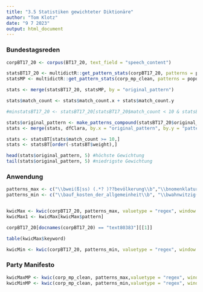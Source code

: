 ```yaml
---
title: "3.5 Statistiken gewichteter Diktionäre"
author: "Tom Klotz"
date: "9 7 2023"
output: html_document
---
```



### Bundestagsreden

```r

corpBT17_20 <- corpus(BT17_20, text_field = "speech_content")

statsBT17_20 <- multidictR::get_pattern_stats(corpBT17_20, patterns = popdictR::gruendl_terms)
statsMP <- multidictR::get_pattern_stats(corp_mp_clean, patterns = popdictR::gruendl_terms)

stats <- merge(statsBT17_20, statsMP, by = "original_pattern")

stats$match_count <- stats$match_count.x + stats$match_count.y

#minstatsBT17_20 <- statsBT17_20[statsBT17_20$match_count < 10 & statsBT17_20$match_count != 0,]

stats$original_pattern <- make_patterns_compound(statsBT17_20$original_pattern)
stats <- merge(stats, dfClara, by.x = "original_pattern", by.y = "pattern")

stats <- statsBT[stats$match_count >= 10,]
stats <- statsBT[order(-statsBT$weight),]

head(stats$original_pattern, 5) #höchste Gewichtung
tail(stats$original_pattern, 5) #niedrigste Gewichtung

```

### Anwendung

```r
patterns_max <- c("\\bwei(ß|ss) (.*? )??bevölkerung\\b","\\bnomenklatura\\b","\\bsagen_dürfen\\b","\\bschande\\b","\\bfrechheit\\b")
patterns_min <- c("\\bauf_kosten_der_allgemeinheit\\b", "\\bwahnwitzig(e|er|es|en|em)??\\b","\\bzu(_)??lasten_de(s|r)_deutsche(n|r)\\b","\\bzum_schaden_de(s|r)\\b","\\b(will|(ein)??fordert|möchte|mag|verlangt|beansprucht|wünscht)_(.*?_)??allgemeinheit\\b")


kwicMax <- kwic(corpBT17_20, patterns_max, valuetype = "regex", window = 15)
kwicMax1 <- kwicMax[kwicMax$pattern]

corpBT17_20[docnames(corpBT17_20) == "text80383"][[1]]

table(kwicMax$keyword)

kwicMin <- kwic(corpBT17_20, patterns_min, valuetype = "regex", window = 10)

```

### Party Manifesto

```r

kwicMaxMP <- kwic(corp_mp_clean, patterns_max,valuetype = "regex", window = 15)
kwicMinMP <- kwic(corp_mp_clean, patterns_min,valuetype = "regex", window = 15)
```


